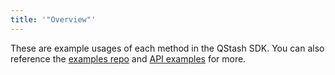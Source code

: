 ```yaml
---
title: '"Overview"'
---
```

These are example usages of each method in the QStash SDK. You can also reference the
[examples repo](https://github.com/upstash/qstash-py/tree/main/examples) and [API examples](/qstash/overall/apiexamples) for more.